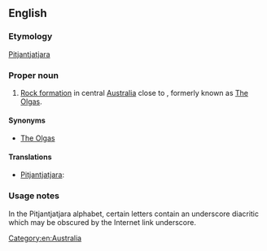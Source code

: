 ==English==

===Etymology===
[[Pitjantjatjara]] {{unicode|[[Kata Tjuṯa]]}}

===Proper noun===
{{en-proper noun}}

# [[Rock formation]] in central [[Australia]] close to {{unicode|[[Uluṟu]]}}, formerly known as [[The Olgas]].

====Synonyms====
*[[The Olgas]]

====Translations====
*[[Pitjantjatjara]]: {{unicode|[[Kata Tjuṯa]]}}

===Usage notes===
In the Pitjantjatjara alphabet, certain letters contain an underscore diacritic which may be obscured by the Internet link underscore.

[[Category:en:Australia]]